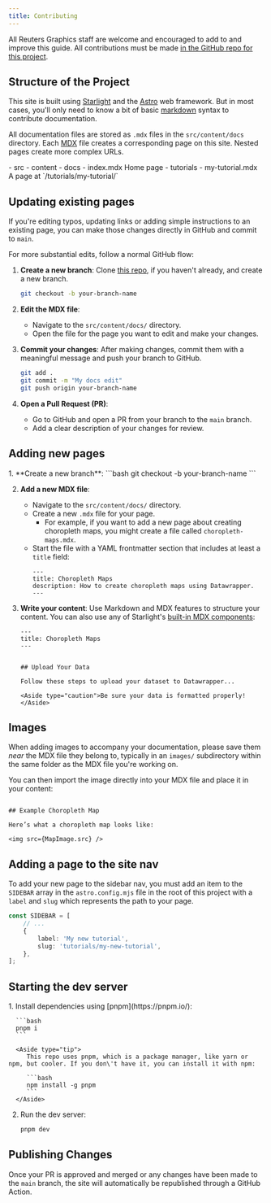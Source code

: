 ```yaml
---
title: Contributing
---
```



All Reuters Graphics staff are welcome and encouraged to add to and improve this guide. All contributions must be made [in the GitHub repo for this project](https://github.com/reuters-graphics/newsroom-datawrapper-guide).

## Structure of the Project
This site is built using [Starlight](https://starlight.astro.build/) and the [Astro](https://astro.build/) web framework. But in most cases, you'll only need to know a bit of basic [markdown](https://www.markdownguide.org/basic-syntax/) syntax to contribute documentation.

All documentation files are stored as `.mdx` files in the `src/content/docs` directory. Each [MDX](https://mdxjs.com/) file creates a corresponding page on this site. Nested pages create more complex URLs.

<FileTree>
- src
  - content
    - docs
      - index.mdx Home page
      - tutorials
        - my-tutorial.mdx A page at `/tutorials/my-tutorial/`
</FileTree>

## Updating existing pages

If you're editing typos, updating links or adding simple instructions to an existing page, you can make those changes directly in GitHub and commit to `main`.

For more substantial edits, follow a normal GitHub flow:

<Steps>

1. **Create a new branch**: Clone [this repo](https://github.com/reuters-graphics/newsroom-datawrapper-guide), if you haven't already, and create a new branch.
   ```bash
   git checkout -b your-branch-name
   ```

2. **Edit the MDX file**: 
   - Navigate to the `src/content/docs/` directory.
   - Open the file for the page you want to edit and make your changes.
  
3. **Commit your changes**:
   After making changes, commit them with a meaningful message and push your branch to GitHub.
   ```bash
   git add .
   git commit -m "My docs edit"
   git push origin your-branch-name

4. **Open a Pull Request (PR)**: 
   - Go to GitHub and open a PR from your branch to the `main` branch.
   - Add a clear description of your changes for review.
</Steps>

## Adding new pages

<Steps>
1. **Create a new branch**: 
   ```bash
   git checkout -b your-branch-name
   ```

2. **Add a new MDX file**: 
   - Navigate to the `src/content/docs/` directory.
   - Create a new `.mdx` file for your page.
     - For example, if you want to add a new page about creating choropleth maps, you might create a file called `choropleth-maps.mdx`.
   - Start the file with a YAML frontmatter section that includes at least a `title` field:
     ```mdx
     ---
     title: Choropleth Maps
     description: How to create choropleth maps using Datawrapper.
     ---
     ```

3. **Write your content**: Use Markdown and MDX features to structure your content. You can also use any of Starlight's [built-in MDX components](https://starlight.astro.build/guides/components/):
   ```mdx
   ---
   title: Choropleth Maps
   ---


   ## Upload Your Data

   Follow these steps to upload your dataset to Datawrapper...

   <Aside type="caution">Be sure your data is formatted properly!</Aside>
   ```

</Steps>

## Images

When adding images to accompany your documentation, please save them _near_ the MDX file they belong to, typically in an `images/` subdirectory within the same folder as the MDX file you're working on.

You can then import the image directly into your MDX file and place it in your content:

```mdx

## Example Choropleth Map

Here’s what a choropleth map looks like:

<img src={MapImage.src} />
```

## Adding a page to the site nav

To add your new page to the sidebar nav, you must add an item to the `SIDEBAR` array in the `astro.config.mjs` file in the root of this project with a `label` and `slug` which represents the path to your page.

```typescript
const SIDEBAR = [
	// ...
	{
		label: 'My new tutorial',
		slug: 'tutorials/my-new-tutorial',
	},
];

```

## Starting the dev server

<Steps>
1. Install dependencies using [pnpm](https://pnpm.io/):

      ```bash
      pnpm i
      ```

      <Aside type="tip">
         This repo uses pnpm, which is a package manager, like yarn or npm, but cooler. If you don\'t have it, you can install it with npm:

         ```bash
         npm install -g pnpm
         ```
      </Aside>

2. Run the dev server:

      ```bash
      pnpm dev
      ```
</Steps>

## Publishing Changes

Once your PR is approved and merged or any changes have been made to the `main` branch, the site will automatically be republished through a GitHub Action.

